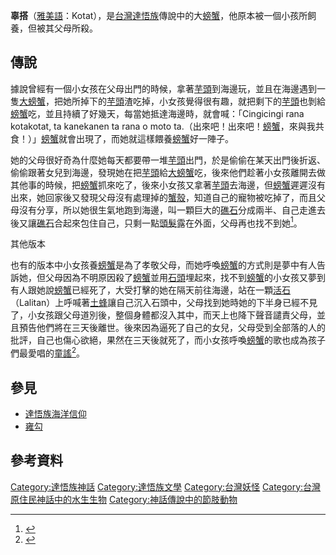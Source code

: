 '''辜搭'''（[[雅美語|雅美語]]：Kotat），是[[台灣|台灣]][[達悟族|達悟族]]傳說中的大[[螃蟹|螃蟹]]，他原本被一個小孩所飼養，但被其父母所殺。

== 傳說 ==
據說曾經有一個小女孩在父母出門的時候，拿著[[芋頭|芋頭]]到海邊玩，並且在海邊遇到一隻[[螃蟹|大螃蟹]]，把她所掉下的[[芋頭|芋頭]]渣吃掉，小女孩覺得很有趣，就把剩下的[[芋頭|芋頭]]也剝給[[螃蟹|螃蟹]]吃，並且持續了好幾天，每當她抵達海邊時，就會喊：「Cingicingi rana kotakotat, ta kanekanen ta rana o moto ta.（出來吧！出來吧！[[螃蟹|螃蟹]]，來與我共食！）」[[螃蟹|螃蟹]]就會出現了，而她就這樣餵養[[螃蟹|螃蟹]]好一陣子。

她的父母很好奇為什麼她每天都要帶一堆[[芋頭|芋頭]]出門，於是偷偷在某天出門後折返、偷偷跟著女兒到海邊，發現她在把[[芋頭|芋頭]]給[[螃蟹|大螃蟹]]吃，後來他們趁著小女孩離開去做其他事的時候，把[[螃蟹|螃蟹]]抓來吃了，後來小女孩又拿著[[芋頭|芋頭]]去海邊，但[[螃蟹|螃蟹]]遲遲沒有出來，她回家後又發現父母沒有處理掉的[[螃蟹|蟹]][[殼|殼]]，知道自己的寵物被吃掉了，而且父母沒有分享，所以她很生氣地跑到海邊，叫一顆巨大的[[礁石|礁石]]分成兩半、自己走進去後又讓[[礁石|礁石]]合起來包住自己，只剩一點[[頭髮|頭髮]]露在外面，父母再也找不到她<ref>{{cite web|url=http://yamiproject.cs.pu.edu.tw/yami/yami_ch/corpus/corpus_016.htm|title=kotat蟹的故事|accessdate=}}</ref>。

;其他版本
也有的版本中小女孩養[[螃蟹|螃蟹]]是為了孝敬父母，而她呼喚[[螃蟹|螃蟹]]的方式則是夢中有人告訴她，但父母因為不明原因殺了[[螃蟹|螃蟹]]並用[[石頭|石頭]]埋起來，找不到[[螃蟹|螃蟹]]的小女孩又夢到有人跟她說[[螃蟹|螃蟹]]已經死了，大受打擊的她在隔天前往海邊，站在一顆[[活石|活石]]（Lalitan）上呼喊著[[土蜂|土蜂]]讓自己沉入石頭中，父母找到她時她的下半身已經不見了，小女孩跟父母道別後，整個身體都沒入其中，而天上也降下聲音譴責父母，並且預告他們將在三天後離世。後來因為逼死了自己的女兒，父母受到全部落的人的批評，自己也傷心欲絕，果然在三天後就死了，而小女孩呼喚[[螃蟹|螃蟹]]的歌也成為孩子們最愛唱的[[童謠|童謠]]<ref name="蘭嶼島的神話與傳統故事">{{cite book |last= |first= |date=1997|title=蘭嶼島的神話與傳統故事|work=蘭嶼島的神話與傳統故事|url=https://www.books.com.tw/products/0010499440 |location= |publisher=台東縣立文化中心|page= |isbn=|author=董美妹（希‧滿棒）}}</ref>。

== 參見 ==
*[[達悟族海洋信仰|達悟族海洋信仰]]
*[[雍勾|雍勾]]

== 參考資料 ==
{{reflist}}

{{Myth-stub}}
{{達悟族神話}}
[[Category:達悟族神話|Category:達悟族神話]]
[[Category:達悟族文學|Category:達悟族文學]]
[[Category:台灣妖怪|Category:台灣妖怪]]
[[Category:台灣原住民神話中的水生生物|Category:台灣原住民神話中的水生生物]]
[[Category:神話傳說中的節肢動物|Category:神話傳說中的節肢動物]]